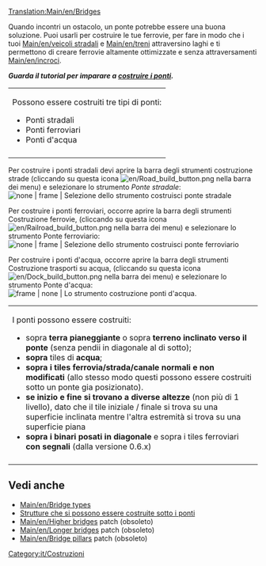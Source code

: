 [[Translation:Main/en/Bridges]]{{en/-}}{{it/Indice dei contenuti}}
<!--
 Previous content wasn't as insightful as the building bridges tutorial
 + this page should be more of a reference, link section and a quick guide, not beginners guide
-->

Quando incontri un ostacolo, un ponte potrebbe essere una buona soluzione. Puoi usarli per costruire le tue ferrovie, per fare in modo che i tuoi [[Main/en/veicoli stradali]] e [[Main/en/treni]] attraversino laghi e ti permettono di creare ferrovie altamente ottimizzate e senza attraversamenti [[Main/en/incroci]].

'''''Guarda il tutorial per imparare a [[Main/it/Costruire ponti|costruire i ponti]].'''''

<!-- When you encounter an obstacle, building a bridge might be a good solution. You can use them to build your railroad over a competitor's tracks, to make your [[Main/en/road vehicles]] and [[Main/en/trains]] cross lakes or to create crossover-free highly optimized railway [[Main/en/junctions]].

'''''See [[Main/en/Building bridges]] tutorial to learn how to build bridges.''''' 
-->


{| class="wikitable" 
|Possono essere costruiti tre tipi di ponti:
* Ponti stradali
* Ponti ferroviari
* Ponti d'acqua
|-
|}

<!-- Two types of bridges can be built:
* Road bridges
* Railway bridges 
-->

Per costruire i ponti stradali devi aprire la barra degli strumenti costruzione strade (cliccando su questa icona [[File:en/Road build button.png]] nella barra dei menu) e selezionare lo strumento ''Ponte stradale'':
[[File:it/BridgeTut14.png| none | frame | Selezione dello strumento costruisci ponte stradale]]

Per costruire i ponti ferroviari, occorre aprire la barra degli strumenti Costruzione ferrovie, (cliccando su questa icona [[File:en/Railroad build button.png]] nella barra dei menu) e selezionare lo strumento Ponte ferroviario:
[[File:it/BridgeTut1.png| none | frame | Selezione dello strumento costruisci ponte ferroviario]]

Per costruire i ponti d'acqua, occorre aprire la barra degli strumenti Costruzione trasporti su acqua, (cliccando su questa icona [[File:en/Dock build button.png]] nella barra dei menu) e selezionare lo strumento Ponte d'acqua:
[[File:it/BridgeTut14a.png| frame | none | Lo strumento costruzione ponti d'acqua.]] 

<!-- To build road bridges, open the Road Construction Toolbar ( [[File:en/Manual html ma6d6c8c.png]] ) and select the Road Bridge tool:
[[File:en/BridgeTut14.png|none|frame|Selecting Road Bridge tool]]

To build railway bridges, open the Railway Construction Toolbar ( [[File:en/manual html m772c5b23.png]] ) and select the Bridge tool:
[[File:en/BridgeTut1.png|none|frame|Selecting Railway Bridge tool]] 
-->

{| class="wikitable" 
| I ponti possono essere costruiti:
* sopra '''terra pianeggiante''' o sopra '''terreno inclinato verso il ponte''' (senza pendii in diagonale al di sotto);
* '''sopra''' tiles di '''acqua''';
* '''sopra i tiles ferrovia/strada/canale normali e non modificati''' (allo stesso modo questi possono essere costruiti sotto un ponte gia posizionato).
* '''se inizio e fine si trovano a diverse altezze''' (non più di 1 livello), dato che il tile iniziale / finale si trova su una superficie inclinata mentre l'altra estremità si trova su una superficie piana
* '''sopra i binari posati in diagonale''' e sopra i tiles ferroviari '''con segnali''' (dalla versione 0.6.x)
|-
|}

<!-- Bridges can be built:
* above '''flat land''' or over '''land sloped towards the bridge''' (no diagonal slopes underneath);
* '''above''' regular (full) '''water''' tiles;
* '''above regular and unmodified rail/road/canal tiles''' (same goes for constructing those under a bridge).
* '''starting and ending at different heights''' (no more than 1 level), given that the starting/ending tile is on a sloped surface while the other end is on a flat surface.
* above diagonal tracks and above tracks with signals (since 0.6.x series)
-->

== Vedi anche ==
*[[Main/en/Bridge types]]
*[[Main/it/Nuovi ponti|Strutture che si possono essere costruite sotto i ponti]]
*[[Main/en/Higher bridges]] patch (obsoleto)
*[[Main/en/Longer bridges]] patch (obsoleto)
*[[Main/en/Bridge pillars]] patch (obsoleto)

[[Category:it/Costruzioni]]
<!-- this is not tutorial/walkthrough category member -->